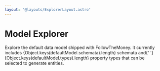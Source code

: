 ```yaml
---
layout: '@layouts/ExplorerLayout.astro'
---
```



# Model Explorer

<p class="lead">
  Explore the default data model shipped with FollowTheMoney. It currently
  includes {Object.keys(defaultModel.schemata).length} schemata and{' '}
  {Object.keys(defaultModel.types).length} property types that can be selected
  to generate entities.
</p>
